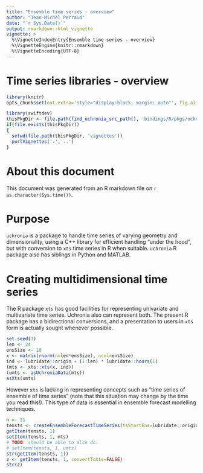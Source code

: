 ```yaml
---
title: "Ensemble time series - overview"
author: "Jean-Michel Perraud"
date: "`r Sys.Date()`"
output: rmarkdown::html_vignette
vignette: >
  %\VignetteIndexEntry{Ensemble time series - overview}
  %\VignetteEngine{knitr::rmarkdown}
  %\VignetteEncoding{UTF-8}
---
```


Time series libraries - overview
=================

```r
library(knitr)
opts_chunk$set(out.extra='style="display:block; margin: auto"', fig.align="center", fig.width=10, fig.height=8, dev='png')
```

```r
library(swiftdev)
thisPkgDir <- file.path(find_uchronia_src_path(), 'bindings/R/pkgs/uchronia')
if(file.exists(thisPkgDir))
{
  setwd(file.path(thisPkgDir, 'vignettes'))
  purlVignettes('.','..')
}
```

# About this document

This document was generated from an R markdown file on `r as.character(Sys.time())`.

# Purpose

`uchronia` is a package to handle time series of varying geometry and dimensionality, using a C++ library for efficient handling "under the hood", but with conversion to `xts` time series in R when suitable. `uchronia` R package also has siblings in Python and MATLAB.

# Creating multidimensional time series

The R package `xts` has good facilities for representing univariate and multivariate time series. Uchronia also can represent both. The present R package has a bidirectional conversions, and a presentation to users in `xts` form is actually sought whenever possible.

```r
set.seed(1)
len <- 24
ensSize <- 10
x <- matrix(rnorm(n=len*ensSize), ncol=ensSize)
ind <- lubridate::origin + (1:len) * lubridate::hours(1)
(mts <- xts::xts(x, ind))
(umts <- asUchroniaData(mts))
asXts(umts)
```

However `xts` is lacking in representing concepts such as "time series of ensemble of time series" (note that this situation may change by the time you read this!). This type of data is essential in ensemble forecast modelling techniques. 

```r
n <- 31
tensts <- createEnsembleForecastTimeSeries(tsStartEns=lubridate::origin, n, timeStep = "daily")
getItem(tensts, 1)
setItem(tensts, 1, mts)
# TODO: should be able to also do:
# setItem(tensts, 1, umts)
str(getItem(tensts, 1))
z <- getItem(tensts, 1, convertToXts=FALSE)
str(z)
```
